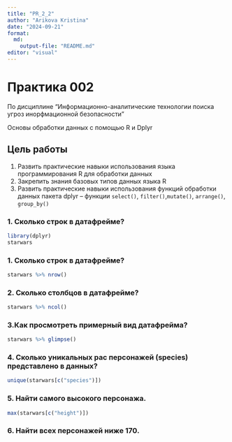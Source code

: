 ```yaml
---
title: "PR_2_2"
author: "Arikova Kristina"
date: "2024-09-21"
format:
  md:
    output-file: "README.md"
editor: "visual"
---
```


# Практика 002

По дисциплине "Информационно-аналитические технологии поиска угроз инорфмационной безопасности"

Основы обработки данных с помощью R и Dplyr


## Цель работы
1. Развить практические навыки использования языка программирования R для
обработки данных
2. Закрепить знания базовых типов данных языка R
3. Развить практические навыки использования функций обработки данных пакета
dplyr – функции `select()`, `filter()`,` mutate()`, `arrange()`, `group_by()`

### 1. Сколько строк в датафрейме?
```r
library(dplyr)
starwars
```
### 1. Сколько строк в датафрейме?

```r
starwars %>% nrow()
```
### 2. Сколько столбцов в датафрейме? 

```r
starwars %>% ncol()
```
### 3.Как просмотреть примерный вид датафрейма?

```r
starwars %>% glimpse()
```
### 4. Сколько уникальных рас персонажей (species) представлено в данных?


```r
unique(starwars[c("species")]) 
```

### 5. Найти самого высокого персонажа.

```r
max(starwars[c("height")])
```
### 6. Найти всех персонажей ниже 170.

```r

```

